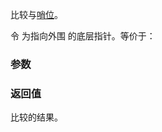 {{title|1=operator=={{small|(ranges::chunk_view::''outer-iterator'')}}}}
{{cpp/ranges/chunk_view/navbar}}

{{ddcl|since=c++23|1=
friend constexpr bool
    operator==( const /*outer-iterator*/&amp; x, std::default_sentinel_t );
}}

比较{{rlp|/|迭代器}}与[[cpp/iterator/default_sentinel_t|哨位]]。

令 {{rlpi|/#数据成员|parent_}} 为指向外围 {{tt|chunk_view}} 的底层指针。等价于：

{{source|1=
return *x.parent_-&gt;current_ == ranges::end(x.parent_-&gt;base_) and x.parent_-&gt;remainder_ != 0;
}}

{{cpp/hidden friend|{{tt|std::ranges::chunk_view::''outer-iterator''}}|plural=no}}

{{cpp/note synthesized eq}}

===参数===
{{par begin}}
{{par|x|{{rlp|/|迭代器}}}}
{{par end}}

===返回值===
比较的结果。

{{langlinks|de|en|es|ja|ru}}